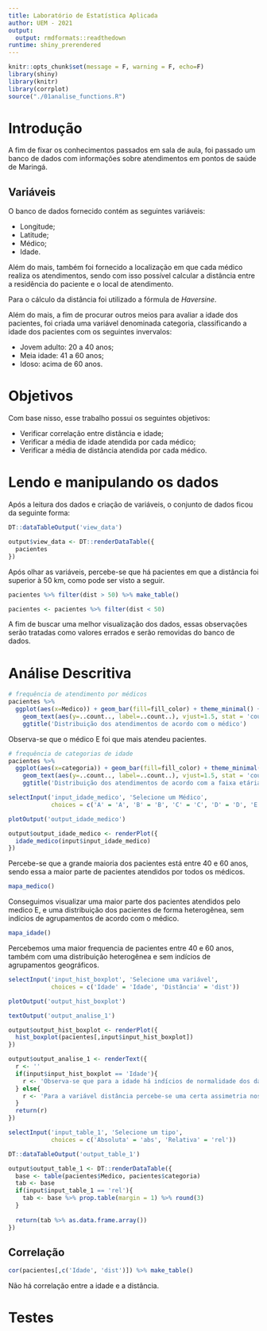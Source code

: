 ```yaml
---
title: Laboratório de Estatística Aplicada 
author: UEM - 2021
output:
  output: rmdformats::readthedown
runtime: shiny_prerendered
---
```


```r
knitr::opts_chunk$set(message = F, warning = F, echo=F)
library(shiny)
library(knitr)
library(corrplot)
source("./01analise_functions.R")
```


<!-- ------------------------------------------------- -->
# Introdução

A fim de fixar os conhecimentos passados em sala de aula, foi passado um banco de dados com informações sobre atendimentos em pontos de saúde de Maringá. 

## Variáveis

O banco de dados fornecido contém as seguintes variáveis:

- Longitude;
- Latitude;
- Médico;
- Idade.

Além do mais, também foi fornecido a localização em que cada médico realiza os atendimentos, sendo com isso possível calcular a distância entre a residência do paciente e o local de atendimento.

Para o cálculo da distância foi utilizado a fórmula de *Haversine*.

Além do mais, a fim de procurar outros meios para avaliar a idade dos pacientes, foi criada uma variável denominada categoria, classificando a idade dos pacientes com os seguintes invervalos:

- Jovem adulto: 20 a 40 anos;
- Meia idade: 41 a 60 anos;
- Idoso: acima de 60 anos.

<!-- ------------------------------------------------- -->
# Objetivos

Com base nisso, esse trabalho possui os seguintes objetivos:

- Verificar correlação entre distância e idade;
- Verificar a média de idade atendida por cada médico;
- Verificar a média de distância atendida por cada médico.

<!-- ------------------------------------------------- -->
# Lendo e manipulando os dados

Após a leitura dos dados e criação de variáveis, o conjunto de dados ficou da seguinte forma:

```r
DT::dataTableOutput('view_data')
```

```r
output$view_data <- DT::renderDataTable({
  pacientes
})
```

Após olhar as variáveis, percebe-se que há pacientes em que a distância foi superior à 50 km, como pode ser visto a seguir.

```r
pacientes %>% filter(dist > 50) %>% make_table()

pacientes <- pacientes %>% filter(dist < 50)
```

A fim de buscar uma melhor visualização dos dados, essas observações serão tratadas como valores errados e serão removidas do banco de dados.

<!-- ------------------------------------------------- -->
# Análise Descritiva

```r
# frequência de atendimento por médicos
pacientes %>%
  ggplot(aes(x=Medico)) + geom_bar(fill=fill_color) + theme_minimal() + 
    geom_text(aes(y=..count.., label=..count..), vjust=1.5, stat = 'count') + 
    ggtitle('Distribuição dos atendimentos de acordo com o médico')
```
Observa-se que o médico E foi que mais atendeu pacientes.

```r
# frequência de categorias de idade
pacientes %>%
  ggplot(aes(x=categoria)) + geom_bar(fill=fill_color) + theme_minimal() + 
    geom_text(aes(y=..count.., label=..count..), vjust=1.5, stat = 'count') +
    ggtitle('Distribuição dos atendimentos de acordo com a faixa etária')
```

```r
selectInput('input_idade_medico', 'Selecione um Médico', 
            choices = c('A' = 'A', 'B' = 'B', 'C' = 'C', 'D' = 'D', 'E' = 'E', 'F' = 'F', 'G'='G'))

plotOutput('output_idade_medico')
```

```r
output$output_idade_medico <- renderPlot({
  idade_medico(input$input_idade_medico)
})

```
Percebe-se que a grande maioria dos pacientes está entre 40 e 60 anos, sendo essa a maior parte de pacientes atendidos por todos os médicos.


```r
mapa_medico()
```

Conseguimos visualizar uma maior parte dos pacientes atendidos pelo medico E, e uma distribuição dos pacientes de forma heterogênea, sem indícios de agrupamentos de acordo com o médico.

```r
mapa_idade()
```

Percebemos uma maior frequencia de pacientes entre 40 e 60 anos, também com uma distribuição heterogênea e sem indícios de agrupamentos geográficos.


```r
selectInput('input_hist_boxplot', 'Selecione uma variável', 
            choices = c('Idade' = 'Idade', 'Distância' = 'dist'))

plotOutput('output_hist_boxplot')

textOutput('output_analise_1')
```


```r
output$output_hist_boxplot <- renderPlot({
  hist_boxplot(pacientes[,input$input_hist_boxplot])
})

output$output_analise_1 <- renderText({
  r <- ''
  if(input$input_hist_boxplot == 'Idade'){
    r <- 'Observa-se que para a idade há indícios de normalidade dos dados com uma média aproximada em 55 anos de idade, e no boxplot nota-se alguns outliers outliers.'
  } else{
    r <- 'Para a variável distância percebe-se uma certa assimetria nos dados, com eles concentrados mais ao lado esquerod.'
  }
  return(r)
})
```


```r
selectInput('input_table_1', 'Selecione um tipo', 
            choices = c('Absoluta' = 'abs', 'Relativa' = 'rel'))

DT::dataTableOutput('output_table_1')

```

```r
output$output_table_1 <- DT::renderDataTable({
  base <- table(pacientes$Medico, pacientes$categoria)
  tab <- base
  if(input$input_table_1 == 'rel'){
    tab <- base %>% prop.table(margin = 1) %>% round(3)
  }
   
  return(tab %>% as.data.frame.array())
})
```


## Correlação

```r
cor(pacientes[,c('Idade', 'dist')]) %>% make_table()
```
Não há correlação entre a idade e a distância.

<!-- ------------------------------------------------- -->
# Testes
